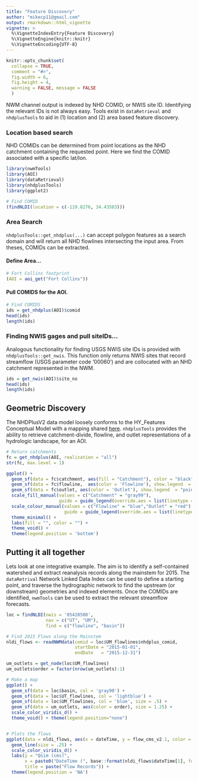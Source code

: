 ```yaml
---
title: "Feature Discovery"
author: "mikecp11@gmail.com"
output: rmarkdown::html_vignette
vignette: >
  %\VignetteIndexEntry{Feature Discovery}
  %\VignetteEngine{knitr::knitr}
  %\VignetteEncoding{UTF-8}
---
```


```r
knitr::opts_chunk$set(
  collapse = TRUE,
  comment = "#>",
  fig.width = 6,
  fig.height = 4,
  warning = FALSE, message = FALSE
  )
```

NWM channel output is indexed by NHD COMID, or NWIS site ID. Identifying the relevant IDs is not always easy. Tools exist in `dataRetrieval` and `nhdplusTools` to aid in (1) location and (2) area based feature discovery.

### Location based search

NHD COMIDs can be determined from point locations as the NHD catchment containing the requested point. Here we find the COMID associated with a specific lat/lon.

```r
library(nwmTools)
library(AOI)
library(dataRetrieval)
library(nhdplusTools)
library(ggplot2)

# Find COMID
(findNLDI(location = c(-119.8276, 34.43583)))
```

### Area Search

`nhdplusTools::get_nhdplus(...)` can accept polygon features as a search domain and will return all NHD flowlines intersecting the input area. From theses, COMIDs can be extracted.

#### Define Area...

```r
# Fort Collins footprint
(AOI = aoi_get("Fort Collins"))
```

#### Pull COMIDS for the AOI.
```r
# Find COMIDS
ids = get_nhdplus(AOI)$comid
head(ids)
length(ids)
```

### Finding NWIS gages and pull siteIDs...

Analogous functionality for finding USGS NWIS site IDs is provided with `nhdplusTools::get_nwis`. This function only returns NWIS sites that record streamflow (USGS parameter code '00060') and are collocated with an NHD catchment represented in the NWM.

```r
ids = get_nwis(AOI)$site_no
head(ids)
length(ids)
```

## Geometric Discovery

The NHDPlusV2 data model loosely conforms to the HY_Features Conceptual Model with a mapping shared [here](https://github.com/opengeospatial/HY_Features/wiki/HY_Features-NHDPlus-Mapping). `nhdplusTools` provides the ability to retrieve catchment-divide, flowline, and outlet representations of a hydrologic landscape, for an AOI.

```r
# Return catchments
fc = get_nhdplus(AOI, realization = "all")
str(fc, max.level = 1)
```

```r
ggplot() +
  geom_sf(data = fc$catchment, aes(fill = "Catchment"), color = "black") +
  geom_sf(data = fc$flowline,  aes(color = 'Flowline'), show.legend  = "line") +
  geom_sf(data = fc$outlet, aes(color = 'Outlet'), show.legend  = "point") + 
  scale_fill_manual(values = c("Catchment" = "gray99"), 
                    guide = guide_legend(override.aes = list(linetype = 1, border = "solid", shape = NA))) +
  scale_colour_manual(values = c("Flowline" = "blue","Outlet" = "red"), 
                      guide = guide_legend(override.aes = list(linetype = c("solid", "blank"), shape = c(NA,16)))) + 
  theme_minimal() +
  labs(fill = "", color = "") + 
  theme_void() +
  theme(legend.position = 'bottom')
```

## Putting it all together

Lets look at one integrative example. The aim is to identify a self-contained watershed and extract reanalysis records along the mainstem for 2015. The `dataRetrival` Network Linked Data Index can be used to define a starting point, and traverse the hydrographic network to find the upstream (or downstream) geometries and indexed elements. Once the COMIDs are identified, `nwmTools` can be used to extract the relevant streamflow forecasts.

```r
loc = findNLDI(nwis = '05428500', 
               nav = c("UT", "UM"), 
               find = c("flowline", "basin"))

# Find 2015 Flows along the Mainstem
nldi_flows <- readNWMdata(comid = loc$UM_flowlines$nhdplus_comid, 
                          startDate = "2015-01-01", 
                          endDate   = "2015-12-31")
```

```r
um_outlets = get_node(loc$UM_flowlines)
um_outlets$order = factor(nrow(um_outlets):1)

# Make a map
ggplot() +
  geom_sf(data = loc$basin, col = 'gray90') +
  geom_sf(data = loc$UT_flowlines, col = 'lightblue') + 
  geom_sf(data = loc$UM_flowlines, col = 'blue', size = .5) + 
  geom_sf(data = um_outlets, aes(color = order), size = 1.25) + 
  scale_color_viridis_d() +
  theme_void() + theme(legend.position="none")


# Plots the flows
ggplot(data = nldi_flows, aes(x = dateTime, y = flow_cms_v2.1, color = comid)) +
  geom_line(size = .25) + 
  scale_color_viridis_d() +
  labs(y = "Qsim (cms)",
       x = paste0("DateTime (", base::format(nldi_flows$dateTime[1], format="%Z"), ")"), 
       title = paste("Flow Records")) +
  theme(legend.position = 'NA')
```
